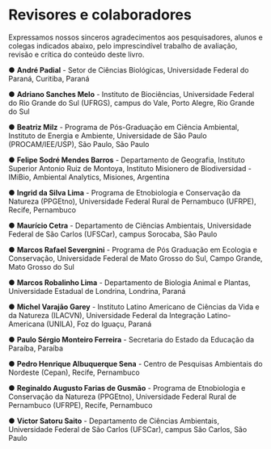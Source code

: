 # Revisores e colaboradores {-}

Expressamos nossos sinceros agradecimentos aos pesquisadores, alunos e colegas indicados abaixo, pelo imprescindível trabalho de avaliação, revisão e crítica do conteúdo deste livro.

● **André Padial** - Setor de Ciências Biológicas, Universidade Federal do Paraná, Curitiba, Paraná

● **Adriano Sanches Melo** - Instituto de Biociências, Universidade Federal do Rio Grande do Sul (UFRGS), campus do Vale, Porto Alegre, Rio Grande do Sul

● **Beatriz Milz** - Programa de Pós-Graduação em Ciência Ambiental, Instituto de Energia e Ambiente, Universidade de São Paulo (PROCAM/IEE/USP), São Paulo, São Paulo

● **Felipe Sodré Mendes Barros** - Departamento de Geografia, Instituto Superior Antonio Ruiz de Montoya, Instituto Misionero de Biodiversidad - IMiBio, Ambiental Analytics, Misiones, Argentina

● **Ingrid da Silva Lima** -  Programa de Etnobiologia e Conservação da Natureza (PPGEtno), Universidade Federal Rural de Pernambuco (UFRPE), Recife, Pernambuco

● **Maurício Cetra** - Departamento de Ciências Ambientais, Universidade Federal de São Carlos (UFSCar), campus Sorocaba, São Paulo

● **Marcos Rafael Severgnini** - Programa de Pós Graduação em Ecologia e Conservação, Universidade Federal de Mato Grosso do Sul, Campo Grande, Mato Grosso do Sul

● **Marcos Robalinho Lima** - Departamento de Biologia Animal e Plantas, Universidade Estadual de Londrina, Londrina, Paraná

● **Michel Varajão Garey** - Instituto Latino Americano de Ciências da Vida e da Natureza (ILACVN), Universidade Federal da Integração Latino-Americana (UNILA), Foz do Iguaçu, Paraná

● **Paulo Sérgio Monteiro Ferreira** - Secretaria do Estado da Educação da Paraíba, Paraíba

● **Pedro Henrique Albuquerque Sena** - Centro de Pesquisas Ambientais do Nordeste (Cepan), Recife, Pernambuco

● **Reginaldo Augusto Farias de Gusmão** - Programa de Etnobiologia e Conservação da Natureza (PPGEtno), Universidade Federal Rural de Pernambuco (UFRPE), Recife, Pernambuco

● **Victor Satoru Saito** - Departamento de Ciências Ambientais, Universidade Federal de São Carlos (UFSCar), campus São Carlos, São Paulo
